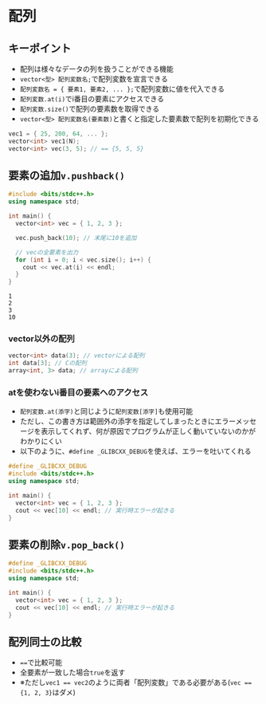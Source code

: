 
# 配列

## キーポイント
- 配列は様々なデータの列を扱うことができる機能
- `vector<型> 配列変数名;`で配列変数を宣言できる
- `配列変数名 = { 要素1, 要素2, ... };`で配列変数に値を代入できる
- `配列変数.at(i)`でi番目の要素にアクセスできる
- `配列変数.size()`で配列の要素数を取得できる
- `vector<型> 配列変数名(要素数)`と書くと指定した要素数で配列を初期化できる

``` cpp copy showLineNumbers filename="配列初期化"
vec1 = { 25, 200, 64, ... };
vector<int> vec1(N);
vector<int> vec(3, 5); // == {5, 5, 5}
```



## 要素の追加`v.pushback()`
``` cpp copy showLineNumbers filename="要素の追加"
#include <bits/stdc++.h>
using namespace std;

int main() {
  vector<int> vec = { 1, 2, 3 };

  vec.push_back(10); // 末尾に10を追加

  // vecの全要素を出力
  for (int i = 0; i < vec.size(); i++) {
    cout << vec.at(i) << endl;
  }
}
```
```
1
2
3
10
```

### vector以外の配列
```cpp 
vector<int> data(3); // vectorによる配列
int data[3]; // Cの配列
array<int, 3> data; // arrayによる配列
```

### atを使わないi番目の要素へのアクセス

- `配列変数.at(添字)`と同じように`配列変数[添字]`も使用可能
- ただし、この書き方は範囲外の添字を指定してしまったときにエラーメッセージを表示してくれず、何が原因でプログラムが正しく動いていないのかがわかりにくい
- 以下のように、`#define _GLIBCXX_DEBUG`を使えば、エラーを吐いてくれる
```cpp
#define _GLIBCXX_DEBUG
#include <bits/stdc++.h>
using namespace std;

int main() {
  vector<int> vec = { 1, 2, 3 }; 
  cout << vec[10] << endl; // 実行時エラーが起きる
}

```

## 要素の削除`v.pop_back()`

```cpp
#define _GLIBCXX_DEBUG
#include <bits/stdc++.h>
using namespace std;

int main() {
  vector<int> vec = { 1, 2, 3 }; 
  cout << vec[10] << endl; // 実行時エラーが起きる
}
```

## 配列同士の比較
- `==`で比較可能
- 全要素が一致した場合`true`を返す
- ※ただし`vec1 == vec2`のように両者「配列変数」である必要がある(`vec == {1, 2, 3}`はダメ)
